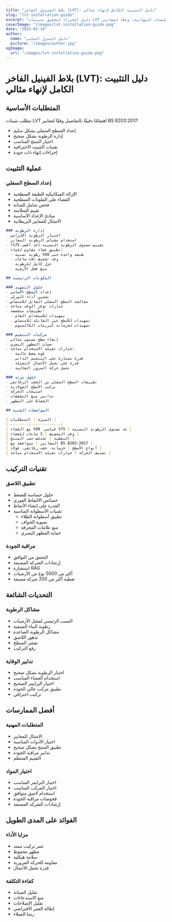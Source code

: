 ```yaml
---
title: "بلاط الفينيل الفاخر (LVT): دليل التثبيت الكامل لإنهاء مثالي"
slug: "lvt-installation-guide"
excerpt: "دليل الخبراء لتحقيق تثبيتات LVT المثالية: من إعداد السطح السفلي إلى اللمسات النهائية، وفقًا لمعايير BS 8203:2017 لتحقيق نتائج دائمة."
coverImage: "/images/lvt-installation-guide.png"
date: "2025-02-14"
author:
  name: "دليل المنزل السلبي"
  picture: "/images/author.jpg"
ogImage:
  url: "/images/lvt-installation-guide.png"
---
```


# بلاط الفينيل الفاخر (LVT): دليل التثبيت الكامل لإنهاء مثالي

## المتطلبات الأساسية

تتطلب تثبيتات LVT اهتمامًا دقيقًا بالتفاصيل وفقًا لمعايير BS 8203:2017:

- إعداد السطح السفلي بشكل سليم
- إدارة الرطوبة بشكل صحيح
- اختيار المنتج المناسب
- تقنيات التثبيت الاحترافية
- إجراءات إنهاء ذات جودة

## عملية التثبيت

### إعداد السطح السفلي
- الإزالة الميكانيكية للطبقة السطحية
- القضاء على الملوثات السطحية
- فحص شامل للمتانة
- تقييم السلاسة
- مبادئ الإعداد الأساسية
- الامتثال للمعايير البريطانية

```markdown
### إدارة الرطوبة
- اختبار الرطوبة الإلزامي
- استخدام مقياس الرطوبة المعاير
- تقييم مستوى الرطوبة النسبية (حد أقصى 75%)
- تطبيق غشاء مقاوم للماء:
  - طبقة واحدة حتى 98% رطوبة نسبية
  - وقت تجفيف ثلاث ساعات
  - عزل كامل للرطوبة
  - منع فشل الأرضية

## المكونات الرئيسية

### حلول التمهيد
- إعداد السطح الأساسي
- تحسين أداء المركب
- معالجة السطح السفلي القابل للامتصاص
- خيارات توفر الوقت متاحة
- تطبيقات متخصصة:
  - تمهيدات للاستخدام العام
  - تمهيدات للأسطح غير القابلة للامتصاص
  - تمهيدات لخرسانة كبريتات الكالسيوم

### مركبات التنعيم
- إنشاء سطح مستوي مثالي
- ضمان المظهر البصري
- خيارات ثقيلة الاستخدام متاحة:
  - قوة ضغط عالية
  - قدرة ممتازة على التنعيم الذاتي
  - قدرة على تحمل الأحمال الثقيلة
  - تحمل حركة المرور العالية

### حلول مرنة
- تطبيقات السطح السفلي من الخشب الرقائقي
- تركيب الأسطح الفولاذية
- استيعاب الحركة
- تدابير منع التشققات
- الحفاظ على المظهر

## المواصفات الفنية

| الميزة | المتطلبات |
|---------|-------------|
| حد مستوى الرطوبة النسبية | 75% قياسي، 98% مع الغشاء |
| وقت التجفيف | 3 ساعات للغشاء |
| التغطية | تختلف حسب المنتج |
| المعايير | متوافقة مع BS 8203:2017 |
| أنواع الأسطح | خرسانة، خشب رقائقي، فولاذ |
| تصنيف الحركة | خيارات ثقيلة الاستخدام متاحة |
```

## تقنيات التركيب

### تطبيق اللاصق
- حلول حساسة للضغط
- خصائص الالتقاط الفوري
- القدرة على إنشاء الأنماط
- تقنيات الأسطوانة المناسبة:
  - تطبيق أسطوانة الطلاء
  - تسوية الحواف
  - منع علامات المجرفة
  - حماية المظهر البصري

### مراقبة الجودة
- التحقق من التوافق
- إرشادات الشركة المصنعة
- استشارة RAG
- أكثر من 5000 نوع من الأرضيات
- تغطية أكثر من 200 شركة مصنعة

## التحديات الشائعة

### مشاكل الرطوبة
- السبب الرئيسي لفشل الأرضيات
- رطوبة البناء المتبقية
- مشاكل الرطوبة الصاعدة
- تدهور اللاصق
- تقشر السطح
- رفع التركيب

### تدابير الوقاية
- اختبار الرطوبة بشكل صحيح
- استخدام الغشاء المناسب
- اختيار البرايمر الصحيح
- تطبيق مركب عالي الجودة
- تركيب احترافي

## أفضل الممارسات

### المتطلبات المهنية
- الامتثال للمعايير
- اختيار الأدوات المناسبة
- تطبيق المنتج بشكل صحيح
- تدابير مراقبة الجودة
- التقييم المنتظم

### اختيار المواد
- اختيار البرايمر المناسب
- اختيار المركب المناسب
- استخدام لاصق متوافق
- فحوصات مراقبة الجودة
- إرشادات الشركة المصنعة

## الفوائد على المدى الطويل

### مزايا الأداء
- عمر تركيب ممتد
- مظهر محفوظ
- سلامة هيكلية
- مقاومة للحركة المرورية
- قدرة تحمل الأحمال

### كفاءة التكلفة
- تقليل الصيانة
- منع الاستدعاءات
- تقليل الإصلاحات
- إطالة العمر الافتراضي
- رضا العملاء